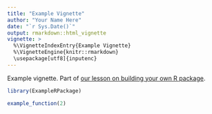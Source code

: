 ```yaml
---
title: "Example Vignette"
author: "Your Name Here"
date: "`r Sys.Date()`"
output: rmarkdown::html_vignette
vignette: >
  %\VignetteIndexEntry{Example Vignette}
  %\VignetteEngine{knitr::rmarkdown}
  \usepackage[utf8]{inputenc}
---
```


Example vignette. Part of [our lesson on building your own R package](https://github.com/WinVector/ExampleRPackage).

```r
library(ExampleRPackage)

example_function(2)
```

